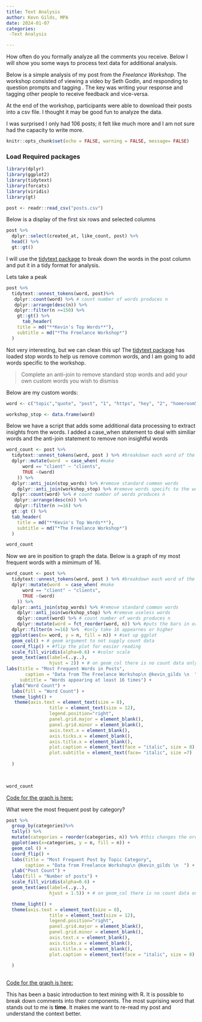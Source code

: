 ```yaml
---
title: Text Analysis
author: Kevn Gilds, MPA
date: 2024-01-07
categories:
 -Text Analysis

---
```


How often do you formally analyze all the comments you receive. Below I will show you some ways to process text data for additional analysis.

Below is a simple analysis of my post from the *Freelance Workshop*. The workshop consisted of viewing a video by Seth Godin, and responding to question prompts and tagging . The key was writing your response and tagging other people to receive feedback and vice-versa.

At the end of the workshop, participants were able to download their posts into a csv file. I thought it may be good fun to analyze the data.

I was surprised I only had 106 posts; it felt like much more and I am not sure had the capacity to write more.

```r
knitr::opts_chunk$set(echo = FALSE, warning = FALSE, message= FALSE)

```

### Load Required packages

```r



library(dplyr)
library(ggplot2)
library(tidytext)
library(forcats)
library(viridis)
library(gt)
```

```r
post <- readr::read_csv("posts.csv")


```

Below is a display of the first six rows and selected columns

```r

post %>%
  dplyr::select(created_at, like_count, post) %>%
  head() %>%
  gt::gt()

```

I will use the [tidytext package](https://github.com/juliasilge/tidytext) to break down the words in the post column and put it in a tidy format for analysis.

Lets take a peak

```r
post %>%
  tidytext::unnest_tokens(word, post)%>%
   dplyr::count(word) %>% # count number of words produces n
   dplyr::arrange(desc(n)) %>%
   dplyr::filter(n >=150) %>%
    gt::gt() %>%
      tab_header(
    title = md("**Kevin's Top Words**"),
    subtitle = md("*The Freelance Workshop*")
  )

```

Not very interesting, but we can clean this up! The [tidytext package](https://github.com/juliasilge/tidytext) has loaded stop words to help us remove common words, and I am going to add words specific to the workshop.

> Complete an anti-join to remove standard stop words and add your own custom words you wish to dismiss

Below are my custom words:

```r

word <- c("topic","quote", "post", "1", "https", "hey", "2", "homeroom5", "5", "3", "6", "_kevin_", "_imposter_", "34974", "you’re")

workshop_stop <- data.frame(word)


```

Below we have a script that adds some additional data processing to extract insights from the words. I added a case_when statement to deal with similiar words and the anti-join statement to remove non insightful words

```r

word_count <- post %>%
  tidytext::unnest_tokens(word, post ) %>% #breakdown each word of the character vector
  dplyr::mutate(word  = case_when( #make 
      word == "client" ~ "clients",
      TRUE ~(word)
    )) %>%  
  dplyr::anti_join(stop_words) %>% #remove standard common words
    dplyr::anti_join(workshop_stop) %>% #remove words specifc to the workshop that are not of valle
  dplyr::count(word) %>% # count number of words produces n
   dplyr::arrange(desc(n)) %>%
   dplyr::filter(n >=16) %>%
  gt::gt () %>%
  tab_header(
    title = md("**Kevin's Top Words**"),
    subtitle = md("*The Freelance Workshop*")
  )

word_count

```

Now we are in position to graph the data. Below is a graph of my most frequent words with a mimimum of 16.

```r

word_count <- post %>%
  tidytext::unnest_tokens(word, post ) %>% #breakdown each word of the character vector
  dplyr::mutate(word  = case_when( #make 
      word == "client" ~ "clients",
      TRUE ~(word)
    )) %>%  
  dplyr::anti_join(stop_words) %>% #remove standard common words
    dplyr::anti_join(workshop_stop) %>% #remove useless words
    dplyr::count(word) %>% # count number of words produces n
    dplyr::mutate(word = fct_reorder(word, n)) %>% #puts the bars in order 
  dplyr::filter(n >=16) %>%  #only take 16 appearnes or higher
  ggplot(aes(x= word, y = n, fill = n)) + #set up ggplot 
  geom_col() + # geom argument to not supply count data
  coord_flip() + #flip the plot for easier reading
  scale_fill_viridis(alpha=0.6) + #color scale
  geom_text(aes(label=(..y..),
                hjust = 2)) + # on geom_col there is no count data only; you supply the y
labs(title = "Most Frequent Words in Posts",
       caption = "Data from The Freelance Workshop\n @kevin_gilds \n  ",
     subtitle = "Words appearing at least 16 times") +
  ylab("Word Count") +
  labs(fill = "Word Count") +
  theme_light() +
   theme(axis.text = element_text(size = 8), 
                title = element_text(size = 12), 
                legend.position="right", 
                panel.grid.major = element_blank(), 
                panel.grid.minor = element_blank(),
                axis.text.x = element_blank(),
                axis.ticks.x = element_blank(),
                axis.title.x = element_blank(),
                plot.caption = element_text(face = "italic", size = 8),
                plot.subtitle = element_text(face= "italic", size =7)
                
  )
    
    

word_count

```

[Code for the graph is here:](https://gitlab.com/kgilds/kevinsblog2/-/blob/master/content/post/freelance/2020-06-19-freelance-posts.Rmd)

What were the most frequent post by category?

```r
post %>%
  group_by(categories)%>%
  tally() %>%
  mutate(categories = reorder(categories, n)) %>% #this changes the order 
  ggplot(aes(x=categories, y = n, fill = n)) +
  geom_col () +
  coord_flip() +
  labs(title = "Most Frequent Post by Topic Category",
       caption = "Data from Freelance Workshop\n @kevin_gilds \n  ") +
  ylab("Post Count") +
  labs(fill = "Number of posts") +
  scale_fill_viridis(alpha=0.6) +
  geom_text(aes(label=(..y..),
                hjust = 1.5)) + # on geom_col there is no count data only; you supply the y

  theme_light() +
  theme(axis.text = element_text(size = 8), 
                title = element_text(size = 12), 
                legend.position="right", 
                panel.grid.major = element_blank(), 
                panel.grid.minor = element_blank(),
                axis.text.x = element_blank(),
                axis.ticks.x = element_blank(),
                axis.title.x = element_blank(),
                plot.caption = element_text(face = "italic", size = 8)
                
  )
  
```

[Code for the graph is here:](https://gitlab.com/kgilds/kevinsblog2/-/blob/master/content/post/freelance/2020-06-19-freelance-posts.Rmd)

This has been a basic introduction to text mining with R. It is possible to break down comments into their components. The most suprising word that stands out to me is **time**. It makes me want to re-read my post and understand the context better.
